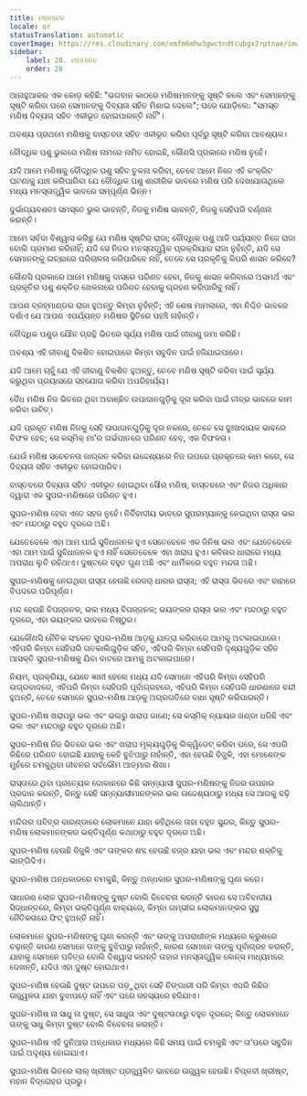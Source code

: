 ```yaml
---
title: ମହାମାନବ
locale: or
statusTranslation: automatic
coverImage: https://res.cloudinary.com/xmfm6mhw3gwctndtcubgx2rptnae/image/upload/v1741354419/small_cover_la_gran_rebelion_28716e29d2.webp
sidebar:
    label: 28. ମହାମାନବ
    order: 28
---
```

ଆନାହୁଆକର ଏକ କୋଡ଼ କହିଛି: "ଭଗବାନ କାଠରେ ମଣିଷମାନଙ୍କୁ ସୃଷ୍ଟି କଲେ ଏବଂ ସେମାନଙ୍କୁ ସୃଷ୍ଟି କରିବା ପରେ ସେମାନଙ୍କୁ ଦିବ୍ୟତା ସହିତ ମିଶାଇ ଦେଲେ"; ପରେ ଯୋଡ଼ିଲେ: "ସମସ୍ତ ମଣିଷ ଦିବ୍ୟତା ସହିତ ଏକୀଭୂତ ହୋଇପାରନ୍ତି ନାହିଁ"।

ଅବଶ୍ୟ ପ୍ରଥମେ ମଣିଷକୁ ବାସ୍ତବତା ସହିତ ଏକୀଭୂତ କରିବା ପୂର୍ବରୁ ସୃଷ୍ଟି କରିବା ଆବଶ୍ୟକ।

ବୌଦ୍ଧିକ ପଶୁ ଭୁଲରେ ମଣିଷ ନାମରେ ନାମିତ ହୋଇଛି, କୌଣସି ପ୍ରକାରେ ମଣିଷ ନୁହେଁ।

ଯଦି ଆମେ ମଣିଷକୁ ବୌଦ୍ଧିକ ପଶୁ ସହିତ ତୁଳନା କରିବା, ତେବେ ଆମେ ନିଜେ ଏହି କଂକ୍ରିଟ ଘଟଣାକୁ ଯାଞ୍ଚ କରିପାରିବା ଯେ ବୌଦ୍ଧିକ ପଶୁ ଶାରୀରିକ ଭାବରେ ମଣିଷ ପରି ଦେଖାଯାଉଥିଲେ ମଧ୍ୟ ମନସ୍ତାତ୍ତ୍ୱିକ ଭାବରେ ସମ୍ପୂର୍ଣ୍ଣ ଭିନ୍ନ।

ଦୁର୍ଭାଗ୍ୟବଶତଃ ସମସ୍ତେ ଭୁଲ ଭାବନ୍ତି, ନିଜକୁ ମଣିଷ ଭାବନ୍ତି, ନିଜକୁ ସେହିପରି ବର୍ଣ୍ଣନା କରନ୍ତି।

ଆମେ ସର୍ବଦା ବିଶ୍ୱାସ କରିଛୁ ଯେ ମଣିଷ ସୃଷ୍ଟିର ରାଜା; ବୌଦ୍ଧିକ ପଶୁ ଆଜି ପର୍ଯ୍ୟନ୍ତ ନିଜେ ରାଜା ବୋଲି ପ୍ରମାଣ କରିନାହିଁ; ଯଦି ସେ ନିଜର ମନସ୍ତାତ୍ତ୍ୱିକ ପ୍ରକ୍ରିୟାର ରାଜା ନୁହଁନ୍ତି, ଯଦି ସେ ସେମାନଙ୍କୁ ଇଚ୍ଛାରେ ପରିଚାଳନା କରିପାରିବେ ନାହିଁ, ତେବେ ସେ ପ୍ରକୃତିକୁ କିପରି ଶାସନ କରିବେ?

କୌଣସି ପ୍ରକାରେ ଆମେ ମଣିଷକୁ ଦାସରେ ପରିଣତ ହେବା, ନିଜକୁ ଶାସନ କରିବାରେ ଅସମର୍ଥ ଏବଂ ପ୍ରକୃତିର ପଶୁ ଶକ୍ତିର ଖେଳନାରେ ପରିଣତ ହେବାକୁ ଗ୍ରହଣ କରିପାରିବୁ ନାହିଁ।

ଆପଣ ବ୍ରହ୍ମାଣ୍ଡର ରାଜା ହୁଅନ୍ତୁ କିମ୍ବା ନୁହଁନ୍ତି; ଏହି ଶେଷ ମାମଲାରେ, ଏହା ନିଶ୍ଚିତ ଭାବରେ ଦର୍ଶାଏ ଯେ ଆପଣ ଏପର୍ଯ୍ୟନ୍ତ ମଣିଷର ସ୍ଥିତିରେ ପହଞ୍ଚି ନାହାଁନ୍ତି।

ବୌଦ୍ଧିକ ପଶୁର ଯୌନ ଗ୍ରନ୍ଥି ଭିତରେ ସୂର୍ଯ୍ୟ ମଣିଷ ପାଇଁ ଜୀବାଣୁ ଜମା କରିଛି।

ଅବଶ୍ୟ ଏହି ଜୀବାଣୁ ବିକଶିତ ହୋଇପାରେ କିମ୍ବା ସବୁଦିନ ପାଇଁ ହଜିଯାଇପାରେ।

ଯଦି ଆମେ ଚାହୁଁ ଯେ ଏହି ଜୀବାଣୁ ବିକଶିତ ହୁଅନ୍ତୁ, ତେବେ ମଣିଷ ସୃଷ୍ଟି କରିବା ପାଇଁ ସୂର୍ଯ୍ୟ କରୁଥିବା ପ୍ରୟାସରେ ସହଯୋଗ କରିବା ଅପରିହାର୍ଯ୍ୟ।

ବୈଧ ମଣିଷ ନିଜ ଭିତରେ ଥିବା ଅବାଞ୍ଛିତ ଉପାଦାନଗୁଡ଼ିକୁ ଦୂର କରିବା ପାଇଁ ତୀବ୍ର ଭାବରେ କାମ କରିବା ଉଚିତ୍।

ଯଦି ପ୍ରକୃତ ମଣିଷ ନିଜକୁ ସେହି ଉପାଦାନଗୁଡ଼ିକୁ ଦୂର ନକରେ, ତେବେ ସେ ଦୁଃଖଦାୟକ ଭାବରେ ବିଫଳ ହେବ; ସେ କସ୍ମିକ୍ ମା'ର ଗର୍ଭପାତରେ ପରିଣତ ହେବ, ଏକ ବିଫଳତା।

ଯେଉଁ ମଣିଷ ସଚେତନତା ଜାଗ୍ରତ କରିବା ଉଦ୍ଦେଶ୍ୟରେ ନିଜ ଉପରେ ପ୍ରକୃତରେ କାମ କରେ, ସେ ଦିବ୍ୟତା ସହିତ ଏକୀଭୂତ ହୋଇପାରିବ।

ବାସ୍ତବରେ ଦିବ୍ୟତା ସହିତ ଏକୀଭୂତ ହୋଇଥିବା ସୌର ମଣିଷ, ବାସ୍ତବରେ ଏବଂ ନିଜର ଅଧିକାର ଦ୍ୱାରା ଏକ ସୁପର-ମଣିଷରେ ପରିଣତ ହୁଏ।

ସୁପର-ମଣିଷ ହେବା ଏତେ ସହଜ ନୁହେଁ। ନିର୍ବିବାଦୀୟ ଭାବରେ ସୁପରମ୍ୟାନ୍କୁ ନେଇଥିବା ରାସ୍ତା ଭଲ ଏବଂ ମନ୍ଦଠାରୁ ବହୁତ ଦୂରରେ ଅଛି।

ଯେତେବେଳେ ଏହା ଆମ ପାଇଁ ସୁବିଧାଜନକ ହୁଏ ସେତେବେଳେ ଏକ ଜିନିଷ ଭଲ ଏବଂ ଯେତେବେଳେ ଏହା ଆମ ପାଇଁ ସୁବିଧାଜନକ ହୁଏ ନାହିଁ ସେତେବେଳେ ଏହା ଖରାପ ହୁଏ। କବିତାର ଧାରାରେ ମଧ୍ୟ ଅପରାଧ ଲୁଚି ରହିଥାଏ। ଦୁଷ୍ଟରେ ବହୁତ ଗୁଣ ଅଛି ଏବଂ ଧାର୍ମିକରେ ବହୁତ ମନ୍ଦତା ଅଛି।

ସୁପର-ମଣିଷକୁ ନେଇଥିବା ରାସ୍ତା ହେଉଛି ରେଜର୍ ଧାରର ରାସ୍ତା; ଏହି ରାସ୍ତା ଭିତରେ ଏବଂ ବାହାରେ ବିପଦରେ ପରିପୂର୍ଣ୍ଣ।

ମନ୍ଦ ହେଉଛି ବିପଜ୍ଜନକ, ଭଲ ମଧ୍ୟ ବିପଜ୍ଜନକ; ଭୟଙ୍କର ରାସ୍ତା ଭଲ ଏବଂ ମନ୍ଦଠାରୁ ବହୁତ ଦୂରରେ, ଏହା ଭୟଙ୍କର ଭାବରେ ନିଷ୍ଠୁର।

ଯେକୌଣସି ନୈତିକ ସଂକେତ ସୁପର-ମଣିଷ ଆଡ଼କୁ ଯାତ୍ରା କରିବାରେ ଆମକୁ ଅଟକାଇପାରେ। ଏହିପରି କିମ୍ବା ସେହିପରି ଗତକାଲିଗୁଡ଼ିକ ସହିତ, ଏହିପରି କିମ୍ବା ସେହିପରି ଦୃଶ୍ୟଗୁଡ଼ିକ ସହିତ ଆସକ୍ତି ସୁପର-ମଣିଷକୁ ଯିବା ବାଟରେ ଆମକୁ ଅଟକାଇପାରେ।

ନିୟମ, ପ୍ରକ୍ରିୟା, ଯେତେ ଜ୍ଞାନୀ ହେଲେ ମଧ୍ୟ ଯଦି ସେମାନେ ଏହିପରି କିମ୍ବା ସେହିପରି ଉଗ୍ରବାଦରେ, ଏହିପରି କିମ୍ବା ସେହିପରି ପୂର୍ବାଗ୍ରହରେ, ଏହିପରି କିମ୍ବା ସେହିପରି ଧାରଣାରେ ବନ୍ଦୀ ହୁଅନ୍ତି, ତେବେ ସେମାନେ ସୁପର-ମଣିଷ ଆଡ଼କୁ ଅଗ୍ରଗତିରେ ବାଧା ସୃଷ୍ଟି କରିପାରନ୍ତି।

ସୁପର-ମଣିଷ ଖରାପରୁ ଭଲ ଏବଂ ଭଲରୁ ଖରାପ ଜାଣେ; ସେ କସ୍ମିକ୍ ନ୍ୟାୟର ଖଣ୍ଡା ଧରିଛି ଏବଂ ଭଲ ଏବଂ ମନ୍ଦଠାରୁ ବହୁତ ଦୂରରେ ଅଛି।

ସୁପର-ମଣିଷ ନିଜ ଭିତରେ ଭଲ ଏବଂ ଖରାପ ମୂଲ୍ୟଗୁଡ଼ିକୁ ଲିକ୍ୱିଡେଟ୍ କରିବା ପରେ, ସେ ଏପରି କିଛିରେ ପରିଣତ ହୋଇଛି ଯାହାକୁ କେହି ବୁଝିପାରୁ ନାହାଁନ୍ତି, ଏହା ହେଉଛି ବିଜୁଳି, ଏହା ମୋଶେଙ୍କ ମୁହଁରେ ଚମକୁଥିବା ଜୀବନର ସର୍ବଭୌମ ଆତ୍ମାର ଶିଖା।

ରାସ୍ତାରେ ଥିବା ପ୍ରତ୍ୟେକ ଦୋକାନରେ କିଛି ସନ୍ନ୍ୟାସୀ ସୁପର-ମଣିଷଙ୍କୁ ନିଜର ଉପହାର ପ୍ରଦାନ କରନ୍ତି, କିନ୍ତୁ ସେହି ସନ୍ନ୍ୟାସୀମାନଙ୍କର ଭଲ ଉଦ୍ଦେଶ୍ୟଠାରୁ ମଧ୍ୟ ସେ ଆଗକୁ ବଢ଼ି ଚାଲିଥାନ୍ତି।

ମନ୍ଦିରର ପବିତ୍ର ବାରଣ୍ଡାରେ ଲୋକମାନେ ଯାହା କହିଥିଲେ ତାହା ବହୁତ ସୁନ୍ଦର, କିନ୍ତୁ ସୁପର-ମଣିଷ ଲୋକମାନଙ୍କର ଭକ୍ତିପୂର୍ଣ୍ଣ କଥାଠାରୁ ବହୁତ ଦୂରରେ ଅଛି।

ସୁପର-ମଣିଷ ହେଉଛି ବିଜୁଳି ଏବଂ ତାଙ୍କର ଶବ୍ଦ ହେଉଛି ବଜ୍ର ଯାହା ଭଲ ଏବଂ ମନ୍ଦର ଶକ୍ତିକୁ ଭାଙ୍ଗିଦିଏ।

ସୁପର-ମଣିଷ ଅନ୍ଧକାରରେ ଚମକୁଛି, କିନ୍ତୁ ଅନ୍ଧକାର ସୁପର-ମଣିଷଙ୍କୁ ଘୃଣା କରେ।

ସାଧାରଣ ଲୋକ ସୁପର-ମଣିଷଙ୍କୁ ଦୁଷ୍ଟ ବୋଲି ବିବେଚନା କରନ୍ତି କାରଣ ସେ ଅବିବାଦୀୟ ସିଦ୍ଧାନ୍ତରେ, କିମ୍ବା ଭକ୍ତିପୂର୍ଣ୍ଣ ବାକ୍ୟରେ, କିମ୍ବା ଗମ୍ଭୀର ଲୋକମାନଙ୍କର ସୁସ୍ଥ ନୈତିକତାରେ ଫିଟ୍ ହୁଅନ୍ତି ନାହିଁ।

ଲୋକମାନେ ସୁପର-ମଣିଷଙ୍କୁ ଘୃଣା କରନ୍ତି ଏବଂ ତାଙ୍କୁ ଅପରାଧୀଙ୍କ ମଧ୍ୟରେ କ୍ରୁଶରେ ଚଢ଼ାନ୍ତି କାରଣ ସେମାନେ ତାଙ୍କୁ ବୁଝିପାରୁ ନାହାଁନ୍ତି, କାରଣ ସେମାନେ ତାଙ୍କୁ ପୂର୍ବାଗ୍ରହ କରନ୍ତି, ଯାହାକୁ ସେମାନେ ପବିତ୍ର ବୋଲି ବିଶ୍ୱାସ କରନ୍ତି ତାହାର ମନସ୍ତାତ୍ତ୍ୱିକ ଲେନ୍ସ ମାଧ୍ୟମରେ ଦେଖନ୍ତି, ଯଦିଓ ଏହା ଦୁଷ୍ଟ ହୋଇଥାଏ।

ସୁପର-ମଣିଷ ହେଉଛି ଦୁଷ୍ଟ ଉପରେ ପଡ଼ୁଥିବା ସେହି ଚିଙ୍ଗାରୀ ପରି କିମ୍ବା ଏପରି କିଛିର ଉଜ୍ଜ୍ୱଳତା ଯାହା ବୁଝାପଡ଼େ ନାହିଁ ଏବଂ ପରେ ରହସ୍ୟରେ ହଜିଯାଏ।

ସୁପର-ମଣିଷ ନା ସାଧୁ ନା ଦୁଷ୍ଟ, ସେ ସାଧୁତା ଏବଂ ଦୁଷ୍ଟତାଠାରୁ ବହୁତ ଦୂରରେ; କିନ୍ତୁ ଲୋକମାନେ ତାଙ୍କୁ ସାଧୁ କିମ୍ବା ଦୁଷ୍ଟ ବୋଲି ବିବେଚନା କରନ୍ତି।

ସୁପର-ମଣିଷ ଏହି ଦୁନିଆର ଅନ୍ଧକାର ମଧ୍ୟରେ କିଛି ସମୟ ପାଇଁ ଚମକୁଛି ଏବଂ ତା’ପରେ ସବୁଦିନ ପାଇଁ ଅଦୃଶ୍ୟ ହୋଇଯାଏ।

ସୁପର-ମଣିଷ ଭିତରେ ଲାଲ୍ ଖ୍ରୀଷ୍ଟ ପ୍ରଜ୍ଜ୍ୱଳିତ ଭାବରେ ଉଜ୍ଜ୍ୱଳ ହେଉଛି। ବିପ୍ଳବୀ ଖ୍ରୀଷ୍ଟ, ମହାନ ବିଦ୍ରୋହର ପ୍ରଭୁ।

